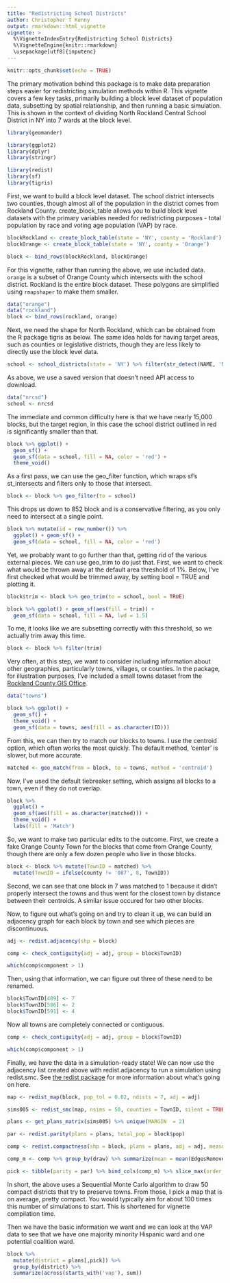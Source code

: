 ```yaml
---
title: "Redistricting School Districts"
author: Christopher T Kenny
output: rmarkdown::html_vignette
vignette: >
  %\VignetteIndexEntry{Redistricting School Districts}
  %\VignetteEngine{knitr::rmarkdown}
  \usepackage[utf8]{inputenc}
---
```


```r
knitr::opts_chunk$set(echo = TRUE)
```

The primary motivation behind this package is to make data preparation steps easier for redistricting simulation methods within R. This vignette covers a few key tasks, primarily building a block level dataset of population data, subsetting by spatial relationship, and then running a basic simulation. This is shown in the context of dividing North Rockland Central School District in NY into 7 wards at the block level. 


```r
library(geomander)

library(ggplot2)
library(dplyr)
library(stringr)

library(redist)
library(sf)
library(tigris)
```


First, we want to build a block level dataset. The school district intersects two counties, though almost all of the population in the district comes from Rockland County. create_block_table allows you to build block level datasets with the primary variables needed for redistricting purposes - total population by race and voting age population (VAP) by race.
```r
blockRockland <- create_block_table(state = 'NY', county = 'Rockland')
blockOrange <- create_block_table(state = 'NY', county = 'Orange')

block <- bind_rows(blockRockland, blockOrange)
```

For this vignette, rather than running the above, we use included data. `orange` is a subset of Orange County which intersects with the school district. Rockland is the entire block dataset. These polygons are simplified using `rmapshaper` to make them smaller.
```r
data("orange")
data("rockland")
block <- bind_rows(rockland, orange)
```


Next, we need the shape for North Rockland, which can be obtained from the R package tigris as below. The same idea holds for having target areas, such as counties or legislative districts, though they are less likely to directly use the block level data.
```r
school <- school_districts(state = 'NY') %>% filter(str_detect(NAME, 'North Rockland'))
```
As above, we use a saved version that doesn't need API access to download.
```r
data("nrcsd")
school <- nrcsd
```

The immediate and common difficulty here is that we have nearly 15,000 blocks, but the target region, in this case the school district outlined in red is significantly smaller than that.
```r
block %>% ggplot() + 
  geom_sf() +
  geom_sf(data = school, fill = NA, color = 'red') +
  theme_void()
```
As a first pass, we can use the geo_filter function, which wraps sf's st_intersects and filters only to those that intersect.
```r
block <- block %>% geo_filter(to = school)
```

This drops us down to 852 block and is a conservative filtering, as you only need to intersect at a single point.
```r
block %>% mutate(id = row_number()) %>% 
  ggplot() + geom_sf() +
  geom_sf(data = school, fill = NA, color = 'red') 
```
Yet, we probably want to go further than that, getting rid of the various external pieces.
We can use geo_trim to do just that. First, we want to check what would be thrown away at the default area threshold of 1%. Below, I've first checked what would be trimmed away, by setting bool = TRUE and plotting it.
```r
block$trim <- block %>% geo_trim(to = school, bool = TRUE)

block %>% ggplot() + geom_sf(aes(fill = trim)) + 
  geom_sf(data = school, fill = NA, lwd = 1.5)
```

To me, it looks like we are subsetting correctly with this threshold, so we actually trim away this time.
```r
block <- block %>% filter(trim)
```


Very often, at this step, we want to consider including information about other geographies, particularly towns, villages, or counties. In the package, for illustration purposes, I've included a small towns dataset from the [Rockland County GIS Office](https://www.rocklandgis.com/portal/apps/sites/#/data/items/746ec7870a0b4f46b168e07369e79a27).
```r
data("towns")

block %>% ggplot() +
  geom_sf() +
  theme_void() +
  geom_sf(data = towns, aes(fill = as.character(ID)))
```

From this, we can then try to match our blocks to towns. I use the centroid option, which often works the most quickly. The default method, 'center' is slower, but more accurate.
```r
matched <- geo_match(from = block, to = towns, method = 'centroid')
```

Now, I've used the default tiebreaker setting, which assigns all blocks to a town, even if they do not overlap.
```r
block %>% 
  ggplot() +
  geom_sf(aes(fill = as.character(matched))) +
  theme_void() +
  labs(fill = 'Match')
```
So, we want to make two particular edits to the outcome. First, we create a fake Orange County Town for the blocks that come from Orange County, though there are only a few dozen people who live in those blocks.
```r
block <- block %>% mutate(TownID = matched) %>% 
  mutate(TownID = ifelse(county != '087', 8, TownID)) 
```

Second, we can see that one block in 7 was matched to 1 because it didn't properly intersect the towns and thus went for the closest town by distance between their centroids. A similar issue occured for two other blocks.

Now, to figure out what's going on and try to clean it up, we can build an adjacency graph for each block by town and see which pieces are discontinuous.

```r
adj <- redist.adjacency(shp = block)

comp <- check_contiguity(adj = adj, group = block$TownID)

which(comp$component > 1)
```


Then, using that information, we can figure out three of these need to be renamed.
```r
block$TownID[409] <- 7
block$TownID[586] <- 2
block$TownID[591] <- 4
```

Now all towns are completely connected or contiguous.
```r
comp <- check_contiguity(adj = adj, group = block$TownID)

which(comp$component > 1)
```

Finally, we have the data in a simulation-ready state! We can now use the adjacency list created above with redist.adjacency to run a simulation using redist.smc. See [the redist package](https://alarm-redist.github.io/) for more information about what's going on here.
```r
map <- redist_map(block, pop_tol = 0.02, ndists = 7, adj = adj)

sims005 <- redist_smc(map, nsims = 50, counties = TownID, silent = TRUE)

plans <- get_plans_matrix(sims005) %>% unique(MARGIN  = 2)

par <- redist.parity(plans = plans, total_pop = block$pop)

comp <- redist.compactness(shp = block, plans = plans, adj = adj, measure = 'EdgesRemoved')

comp_m <- comp %>% group_by(draw) %>% summarize(mean = mean(EdgesRemoved))

pick <- tibble(parity = par) %>% bind_cols(comp_m) %>% slice_max(order_by = mean, n = 1) %>% pull(draw)
```

In short, the above uses a Sequential Monte Carlo algorithm to draw 50 compact districts that try to preserve towns. From those, I pick a map that is on average, pretty compact. You would typically aim for about 100 times this number of simulations to start. This is shortened for vignette compilation time.

Then we have the basic information we want and we can look at the VAP data to see that we have one majority minority Hispanic ward and one potential coalition ward.
```r
block %>% 
  mutate(district = plans[,pick]) %>% 
  group_by(district) %>% 
  summarize(across(starts_with('vap'), sum))
```

